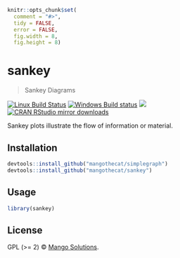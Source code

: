 
```r
knitr::opts_chunk$set(
  comment = "#>",
  tidy = FALSE,
  error = FALSE,
  fig.width = 8,
  fig.height = 8)
```

# sankey

> Sankey Diagrams

[![Linux Build Status](https://travis-ci.org/MangoTheCat/sankey.svg?branch=master)](https://travis-ci.org/MangoTheCat/sankey)
[![Windows Build status](https://ci.appveyor.com/api/projects/status/github/MangoTheCat/sankey?svg=true)](https://ci.appveyor.com/project/gaborcsardi/sankey)
[![](http://www.r-pkg.org/badges/version/sankey)](http://www.r-pkg.org/pkg/sankey)
[![CRAN RStudio mirror downloads](http://cranlogs.r-pkg.org/badges/sankey)](http://www.r-pkg.org/pkg/sankey)


Sankey plots illustrate the flow of information or material.

## Installation

```r
devtools::install_github("mangothecat/simplegraph")
devtools::install_github("mangothecat/sankey")
```

## Usage

```r
library(sankey)
```

## License

GPL (>= 2) © [Mango Solutions](https://github.com/mangothecat).
